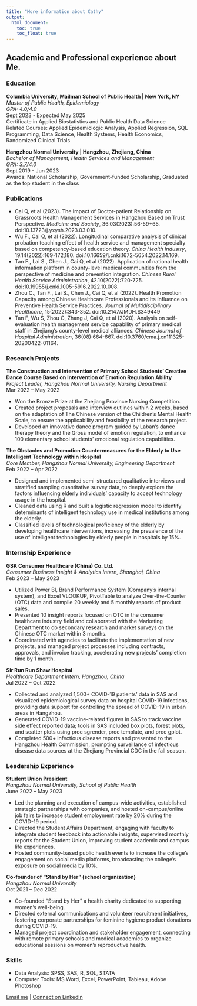 ```yaml
---
title: "More information about Cathy"
output: 
  html_document:
    toc: true
    toc_float: true
---
```


## Academic and Professional experience about Me.



### Education

**Columbia University, Mailman School of Public Health | New York, NY**  
_Master of Public Health, Epidemiology_  
*GPA: 4.0/4.0*  
Sept 2023 - Expected May 2025  
Certificate in Applied Biostatistics and Public Health Data Science  
Related Courses: Applied Epidemiologic Analysis, Applied Regression, SQL Programming, Data Science, Health Systems, Health Economics, Randomized Clinical Trials  

**Hangzhou Normal University | Hangzhou, Zhejiang, China**  
_Bachelor of Management, Health Services and Management_  
*GPA: 3.7/4.0*  
Sept 2019 - Jun 2023  
Awards: National Scholarship, Government-funded Scholarship, Graduated as the top student in the class

### Publications

- Cai Q, et al (2023). The Impact of Doctor-patient Relationship on Grassroots Health Management Services in Hangzhou Based on Trust Perspective. _Medicine and Society_, 36.03(2023):56-59+65. doi:10.13723/j.yxysh.2023.03.010.
-	Wu F., Cai Q, et al (2022). Longitudinal comparative analysis of clinical probation teaching effect of health service and management specialty based on competency-based education theory. _China Health Industry_, 19.14(2022):169-172,180. doi:10.16659/j.cnki.1672-5654.2022.14.169.
-	Tan F., Lai S., Chen J., Cai Q, et al (2022). Application of national health information platform in county-level medical communities from the perspective of medicine and prevention integration. _Chinese Rural Health Service Administration_, 42.10(2022):720-725. doi:10.19955/j.cnki.1005-5916.2022.10.008.
-	Zhou C., Tan F., Lai S., Chen J., Cai Q, et al (2022). Health Promotion Capacity among Chinese Healthcare Professionals and Its Influence on Preventive Health Service Practices. _Journal of Multidisciplinary Healthcare_, 15(2022):343-352. doi:10.2147/JMDH.S349449
-	Tan F, Wu S, Zhou C, Zhang J, Cai Q, et al (2020). Analysis on self-evaluation health management service capability of primary medical staff in Zhejiang's county-level medical alliances. _Chinese Journal of Hospital Administration_, 36(08):664-667. doi:10.3760/cma.j.cn111325-20200422-01164.

### Research Projects

**The Construction and Intervention of Primary School Students' Creative Dance Course Based on Intervention of Emotion Regulation Ability**  
_Project Leader, Hangzhou Normal University, Nursing Department_  
Mar 2022 – May 2022  

- Won the Bronze Prize at the Zhejiang Province Nursing Competition.
- Created project proposals and interview outlines within 2 weeks, based on the adaptation of The Chinese version of the Children's Mental Health Scale, to ensure the applicability and feasibility of the research project.
- Developed an innovative dance program guided by Laban's dance therapy theory and the Gross model of emotion regulation, to enhance 100 elementary school students' emotional regulation capabilities.

**The Obstacles and Promotion Countermeasures for the Elderly to Use Intelligent Technology within Hospital**  
_Core Member, Hangzhou Normal University, Engineering Department_  
Feb 2022 – Apr 2022  

- Designed and implemented semi-structured qualitative interviews and stratified sampling quantitative survey data, to deeply explore the factors influencing elderly individuals' capacity to accept technology usage in the hospital.
- Cleaned data using R and built a logistic regression model to identify determinants of intelligent technology use in medical institutions among the elderly.
- Classified levels of technological proficiency of the elderly by developing healthcare interventions, increasing the prevalence of the use of intelligent technologies by elderly people in hospitals by 15%.

### Internship Experience

**GSK Consumer Healthcare (China) Co. Ltd.**  
_Consumer Business Insight & Analytics Intern, Shanghai, China_  
Feb 2023 – May 2023  

- Utilized Power BI, Brand Performance System (Company’s internal system), and Excel VLOOKUP, PivotTable to analyze Over-the-Counter (OTC) data and compile 20 weekly and 5 monthly reports of product sales.
- Presented 10 insight reports focused on OTC in the consumer healthcare industry field and collaborated with the Marketing Department to do secondary research and market surveys on the Chinese OTC market within 3 months.
- Coordinated with agencies to facilitate the implementation of new projects, and managed project processes including contracts, approvals, and invoice tracking, accelerating new projects' completion time by 1 month.

**Sir Run Run Shaw Hospital**  
_Healthcare Department Intern, Hangzhou, China_  
Jul 2022 – Oct 2022  

- Collected and analyzed 1,500+ COVID-19 patients' data in SAS and visualized epidemiological survey data on hospital COVID-19 infections, providing data support for controlling the spread of COVID-19 in urban areas in Hangzhou.
- Generated COVID-19 vaccine-related figures in SAS to track vaccine side effect reported data; tools in SAS included box plots, forest plots, and scatter plots using proc sgrender, proc template, and proc gplot.
- Completed 500+ infectious disease reports and presented to the Hangzhou Health Commission, prompting surveillance of infectious disease data sources at the Zhejiang Provincial CDC in the fall season.

### Leadership Experience

**Student Union President**  
_Hangzhou Normal University, School of Public Health_  
June 2022 – May 2023  

- Led the planning and execution of campus-wide activities, established strategic partnerships with companies, and hosted on-campus/online job fairs to increase student employment rate by 20% during the COVID-19 period.
- Directed the Student Affairs Department, engaging with faculty to integrate student feedback into actionable insights, supervised monthly reports for the Student Union, improving student academic and campus life experiences.
- Hosted community-based public health events to increase the college's engagement on social media platforms, broadcasting the college's exposure on social media by 10%.

**Co-founder of “Stand by Her” (school organization)**  
_Hangzhou Normal University_  
Oct 2021 – Dec 2022  

- Co-founded “Stand by Her” a health charity dedicated to supporting women's well-being.
- Directed external communications and volunteer recruitment initiatives, fostering corporate partnerships for feminine hygiene product donations during COVID-19.
- Managed project coordination and stakeholder engagement, connecting with remote primary schools and medical academics to organize educational sessions on women’s reproductive health.


### Skills

- Data Analysis: SPSS, SAS, R, SQL, STATA
- Computer Tools: MS Word, Excel, PowerPoint, Tableau, Adobe Photoshop

[Email me](mailto:qc2337@cumc.columbia.edu) | [Connect on LinkedIn](https://www.linkedin.com/in/cathycai23/)
